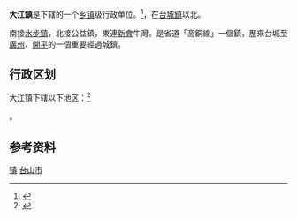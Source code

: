 {{中国乡级行政区
|景观照片文件名 = 
|景观照片描述 = 
|汉语拼音 = 
|其他语言 = 
|其他语言名称 = 
|旧称 = 
|地名出处 = 
|位置图文件名 = 
|位置图描述 = 
|自定义图片= 
|建置时间 = 
|政府驻地 = 
|毗邻 = 
|总面积 = 
|总人口 = 
|总人口年份 = 
|户籍人口 = 
|户籍人口年份 = 
|常住人口 = 
|常住人口年份 = 
|人口密度 = 
|GDP = 
|GDP年份 = 
|邮政编码 = 
|电话区号 = 750
|官方网站 = 
|网站名称 = 
|44/07/81/100/000}}
'''大江鎮'''是{{PRC admin/fullname|44/07/81/101/000|3}}下辖的一个[[乡镇|乡镇]]级行政单位。<ref>{{PRC admin/ref sgc|{{PRC admin/parent|44/07/81/100/000}}}}</ref>，在[[台城鎮|台城鎮]]以北。

南接[[水步鎮|水步鎮]]，北接公益鎮，東連[[新會|新會]]牛灣。是省道「高銅線」一個鎮，歷來台城至[[廣州|廣州]]、[[开平市|開平]]的一個重要經過城鎮。

== 行政区划 ==

大江镇下辖以下地区：<ref>{{PRC admin/ref sgc|44/07/81/100/000}}</ref>

{{PRC admin/children|44/07/81/100/000}}。

== 参考资料 ==

{{reflist}}

{{行政区划小作品}}
{{GD-stub}}
{{PRC admin/navcat|44/07/81/100/000}}

[[Category:台山市行政区划|镇]]
[[Category:江门建制镇|台山市]]